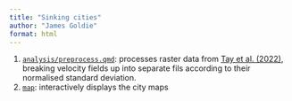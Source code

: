 ```yaml
---
title: "Sinking cities"
author: "James Goldie"
format: html
---
```


1. [`analysis/preprocess.qmd`](analysis/preprocess.qmd): processes raster data from [Tay et al. (2022)](https://doi.org/10.1038/s41893-022-00947-z), breaking velocity fields up into separate fils according to their normalised standard deviation.
2. [`map`](map/index.qmd): interactively displays the city maps
